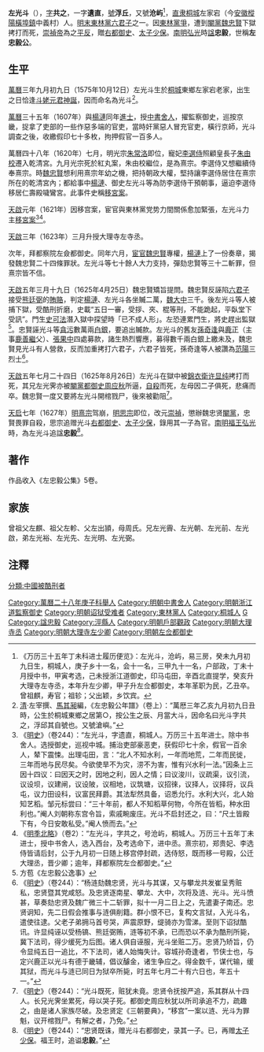 {{明清人物信息框
| 姓名 = 左光斗
| 原名 =
| 圖片名稱 = 左忠毅公光斗像.jpg
| 圖片大小 = 220px
| 圖片說明 = 左忠毅公光斗像
| 最高職務 = 監察御史
| 國家 = 大明
| 爵位 =
| 籍貫 = [[南直隸|直隶]][[桐城縣|桐城縣]]左家宕（今[[安徽|安徽]][[樅陽|樅陽]][[橫埠鎮|橫埠鎮]]中義村）
| 族裔 = 漢族
| 字號 = 字共之，一字遺直，號浮丘，又號沧屿
| 室名 = 
| 諡號 = 忠毅
| 出生日期 = [[萬曆|萬曆]]三年九月初九日（1575年10月12日）
| 出生地點 = [[南直隸|直隶]][[桐城縣|桐城縣]]左家宕（今[[安徽|安徽]][[樅陽|樅陽]][[橫埠鎮|橫埠鎮]]中義村）
| 逝世日期 = [[天啟_(明朝)|天啟]]五年七月二十四日（1625年8月26日）
| 逝世地點 = [[詔獄|詔獄]]
| 墓葬 =
| 配偶 = [[元配|元配]]周氏、[[填房|填房]]戴氏、[[偏房|偏房]]袁氏
| 親屬 = 曾祖父左麒、祖父左軫、父左出頴，母周氏。<br>左光霽、左光朝、左光前、左光啟（兄）<br>左光裕、左光先、左光明、左光弼（弟）
| 出身 = 
* 桐城縣學附學生
* 萬曆二十八年庚子科應天鄉試第十一名舉人
* 萬曆三十五年丁未科會試第十一名，殿試同進士出身
| 經歷 = 
| 著作 =
}}

'''左光斗'''（{{bd|1575年|10月12日|1625年|8月26日|Zuo左}}），[[表字|字]]'''共之'''，一字'''遺直'''，[[號|號]]'''浮丘'''，又號'''沧屿'''<ref>《万历三十五年丁未科进士履历便览》：左光斗，沧屿，易三房，癸未九月初九日生，桐城人，庚子乡十一名，会十一名，三甲九十一名，户部政，丁未十月授中书，甲寅考选，己未授浙江道御史，印马屯田，辛酉北直提学，癸亥升大理寺左寺丞，本年升左少卿，甲子升左佥都御史，本年革职为民，乙丑卒。曾祖麒，寿官；祖轸；父出颖，乡饮宾。</ref>，[[南直隸|直隶]][[桐城縣|桐城]]左家宕（今[[安徽|安徽]][[樅陽|樅陽]][[橫埠鎮|橫埠鎮]]中義村）人。[[明末|明末]][[東林黨六君子|東林黨六君子]]之一。因[[東林黨爭|東林黨爭]]，遭到[[閹黨|閹黨]][[魏忠賢|魏忠賢]]下獄拷打而死，[[崇禎帝|崇禎帝]]為之[[平反|平反]]，贈[[右都御史|右都御史]]、[[太子少保|太子少保]]。[[南明|南明]][[弘光|弘光]]時[[諡|諡]]'''忠毅'''，世稱'''左忠毅公'''。

== 生平 ==
[[萬曆|萬曆]]三年九月初九日（1575年10月12日）左光斗生於[[桐城縣|桐城]]東鄉左家宕老家，出生之日恰逢[[斗姥元君|斗姥元君]][[神誕|神誕]]，因而命名為光斗<ref>[[清|清]]·左宰撰、[[馬其昶|馬其昶]]編，《左忠毅公年譜》（卷上）：“萬厯三年乙亥九月初九日丑時，公生於桐城東鄉之居第○，按公生之辰、月當大斗，因命名曰光斗字共之，浮邱其自號也。又號滄嶼。”</ref>。

[[萬曆|萬曆]]三十五年（1607年）與[[楊漣|楊漣]]同年[[進士|進士]]，授[[中書舍人|中書舍人]]，擢監察御史，巡按京畿，捉拿了吏部的一些作惡多端的官吏，當時奸黨惡人冒充官吏，橫行京師，光斗調查之後，收繳假印七十多枚，拘押假官一百多人。

萬曆四十八年（1620年）七月，明光宗[[朱常洛|朱常洛]]即位，寵妃[[李選侍|李選侍]]照顧皇長子[[朱由校|朱由校]]遷入乾清宮。九月光宗死於紅丸案，朱由校繼位，是為熹宗。李選侍又想繼續侍奉熹宗。時[[魏忠賢|魏忠賢]]想利用熹宗年幼之機，把持朝政大權，堅持讓李選侍居住在熹宗所在的乾清宮內；都給事中[[楊漣|楊漣]]、御史左光斗等為防李選侍干預朝事，逼迫李選侍移居仁壽殿噦鸞宮。此事件史稱[[移宮案|移宮案]]。

[[天啟_(明朝)|天啟]]元年（1621年）因移宫案，宦官與東林黨党势力間關係愈加緊張，左光斗力主[[移宮案|移宮案]]<ref>《[[明史|明史]]》（卷244）：“左光斗，字遗直，桐城人。万历三十五年进士。除中书舍人。选授御史，巡视中城。捕治吏部豪恶吏，获假印七十余，假官一百余人，辇下震悚。出理屯田，言：“北人不知水利，一年而地荒，二年而民徙，三年而地与民尽矣。今欲使旱不为灾，涝不为害，惟有兴水利一法。”因条上三因十四议：曰因天之时，因地之利，因人之情；曰议浚川，议疏渠，议引流，议设坝，议建闸，议设陂，议相地，议筑塘，议招徠，议择人，议择将，议兵屯，议力田设科，议富民拜爵。其法犁然具备，诏悉允行。水利大兴，北人始知艺稻。邹元标尝曰：“三十年前，都人不知稻草何物，今所在皆稻，种水田利也。”阉人刘朝称东宫令旨，索戚畹废庄。光斗不启封还之，曰：“尺土皆殿下有，今日安敢私受。”阉人愤而去。”</ref><ref>《[[明季北略|明季北略]]》（卷2）：“左光斗，字共之，号沧屿，桐城人。万历三十五年丁未进士，授中书舍人，选入西台，及考选命下，进中丞。熹宗初，郑贵妃、李选侍皆请后封，公于九月初一日随上移宫停封疏，选侍怒，既而移一号殿，公迁大理丞，晋少卿；逾年，拜都察院左佥都御史。”</ref>。

[[天啟_(明朝)|天啟]]三年（1623年）三月升授大理寺左寺丞。

次年，拜都察院左僉都御史。同年六月，[[宦官|宦官]][[魏忠賢|魏忠賢]]專權，[[楊漣|楊漣]]上了一份奏章，揭發魏忠賢二十四條罪狀。左光斗等七十餘人大力支持，彈劾忠賢等三十二斬罪，但熹宗皆不信。

[[天啟_(明朝)|天啟]]五年三月十九日（1625年4月25日）魏忠賢矯旨提問。魏忠賢反誣陷[[六君子|六君子]]接受[[熊廷弼|熊廷弼]]的[[賄賂|賄賂]]，判定[[楊漣|楊漣]]、左光斗各坐贓二萬，[[魏大中|魏大中]]三千。後左光斗等人被捕下獄，受酷刑折磨，史載“五日一審，受拶、夾、棍等刑，不能跪起，平臥堂下受訊”。門生[[史可法|史可法]]潛入獄中探望時「已不成人形」。左恐連累門生，將史趕出監獄<ref>方苞《左忠毅公逸事》</ref>。忠賢誣光斗等[[貪污|貪污]]數萬兩[[白銀|白銀]]，要追出贓款。左光斗的舊友[[孫奇逢|孫奇逢]]與[[鹿正|鹿正]]（主事[[鹿善繼|鹿善繼]]父）、[[張果中|張果中]]四處募款，諸生熱烈響應，募得數千兩白銀上繳未及，魏忠賢見光斗有人營救，反而加重拷打六君子，六君子皆死，孫奇逢等人被讚為[[范陽|范陽]]三烈士<ref>《[[明史|明史]]》（卷244）：“杨涟劾魏忠贤，光斗与其谋，又与攀龙共发崔呈秀赃私，忠贤暨其党咸怒。及忠贤逐南星、攀龙、大中，次将及涟、光斗。光斗愤甚，草奏劾忠贤及魏广微三十二斩罪，拟十一月二日上之，先遣妻子南还。忠贤诇知，先二日假会推事与涟俱削籍。群小恨不已，复构文言狱，入光斗名，遣使往逮。父老子弟拥马首号哭，声震原野，缇骑亦为雪涕。至则下诏狱酷讯。许显纯诬以受杨镐、熊廷弼贿，涟等初不承，已而恐以不承为酷刑所毙，冀下法司，得少缓死为后图。诸人俱自诬服，光斗坐赃二万。忠贤乃矫旨，仍令显纯五日一追比，不下法司，诸人始悔失计。容城孙奇逢者，节侠士也，与定兴鹿正以光斗有德于畿辅，倡议醵金，诸生争应之。得金数千，谋代输，缓其狱，而光斗与涟已同日为狱卒所毙，时五年七月二十有六日也，年五十一。”</ref>。

[[天啟_(明朝)|天啟]]五年七月二十四日（1625年8月26日）左光斗在獄中被[[錦衣衛|錦衣衛]][[许显纯|许显纯]]拷打而死，其兄左光霁亦被[[閹黨|閹黨]][[都御史|都御史]][[周应秋|周应秋]]所逼，[[自殺|自殺]]而死，左母因二子俱死，悲痛而卒。魏忠賢一度又要將左光斗開棺戮尸，後來被勸阻<ref>《[[明史|明史]]》（卷244）：“光斗既死，赃犹未竟。忠贤令抚按严追，系其群从十四人。长兄光霁坐累死，母以哭子死。都御史周应秋犹以所司承追不力，疏趣之，由是诸人家族尽破。及忠贤定《三朝要典》，“移宫”一案以涟、光斗为罪魁，议开棺戮尸。有解之者，乃免。”</ref>。

[[天启_(明朝)|天启]]七年（1627年）[[明熹宗|明熹宗]]驾崩，[[明思宗|明思宗]]即位，改元[[崇禎|崇禎]]，懲辦魏忠贤[[閹黨|閹黨]]，忠賢畏罪自殺，思宗追赠光斗[[右都御史|右都御史]]、[[太子少保|太子少保]]，錄用其一子為官。[[南明|南明]][[福王|福王]][[弘光|弘光]]時，為左光斗追諡'''忠毅'''<ref>《[[明史|明史]]》（卷244）：“忠贤既诛，赠光斗右都御史，录其一子。已，再赠[[太子少保|太子少保]]。福王时，追谥'''忠毅'''。”</ref>。

==著作==
作品收入《左忠毅公集》5卷。

==家族==
曾祖父左麒、祖父左軫、父左出頴，母周氏。兄左光霽、左光朝、左光前、左光啟，弟左光裕、左光先、左光明、左光弼。

==注釋==
{{wikisource|明史/卷244}}
{{wikisource|明季北略/卷02}}
{{reflist}}

{{東林六君子}}
{{萬曆三十五年丁未科殿試金榜}}
{{DEFAULTSORT:Zuo左}}
[[Category:萬曆二十八年庚子科舉人|Category:萬曆二十八年庚子科舉人]]
[[Category:明朝中書舍人|Category:明朝中書舍人]]
[[Category:明朝浙江道監察御史|Category:明朝浙江道監察御史]]
[[Category:明朝诏狱受难者|Category:明朝诏狱受难者]]
[[Category:東林黨人|Category:東林黨人]]
[[Category:桐城人|Category:桐城人]]
[[Category:左姓|G]]
[[Category:諡忠毅|Category:諡忠毅]]
[[Category:涇縣人|Category:涇縣人]]
[[分類:中國被酷刑者|分類:中國被酷刑者]]
[[Category:明朝戶部觀政|Category:明朝戶部觀政]]
[[Category:明朝大理寺丞|Category:明朝大理寺丞]]
[[Category:明朝大理寺左少卿|Category:明朝大理寺左少卿]]
[[Category:明朝左佥都御史|Category:明朝左佥都御史]]